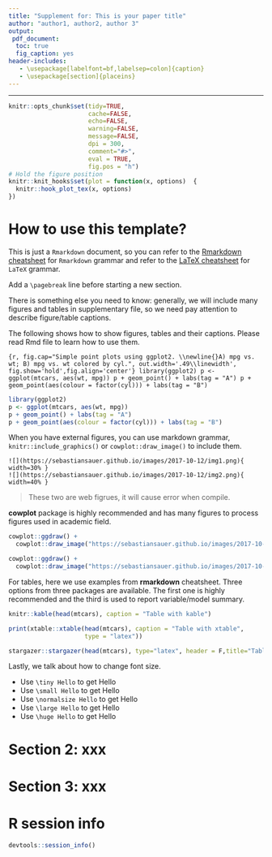 ```yaml
---
title: "Supplement for: This is your paper title"
author: "author1, author2, author 3"
output: 
 pdf_document:
  toc: true
  fig_caption: yes
header-includes:
   - \usepackage[labelfont=bf,labelsep=colon]{caption}
   - \usepackage[section]{placeins}
---
```

\renewcommand{\thefigure}{S\arabic{figure}}
\renewcommand{\thetable}{S\arabic{table}}
\captionsetup{width=0.75\linewidth}
---


```r
knitr::opts_chunk$set(tidy=TRUE, 
                      cache=FALSE,
                      echo=FALSE,
                      warning=FALSE,
                      message=FALSE,
                      dpi = 300,
                      comment="#>",
                      eval = TRUE, 
                      fig.pos = "h")
# Hold the figure position 
knitr::knit_hooks$set(plot = function(x, options)  {
  knitr::hook_plot_tex(x, options)
})
```

\pagebreak

# How to use this template?

This is just a `Rmarkdown` document, so you can refer to the [Rmarkdown cheatsheet](https://www.rstudio.com/wp-content/uploads/2016/03/rmarkdown-cheatsheet-2.0.pdf) 
for `Rmarkdown` grammar and refer to the [LaTeX cheatsheet](https://www.nyu.edu/projects/beber/files/Chang_LaTeX_sheet.pdf) for `LaTeX` grammar.

Add a `\pagebreak` line before starting a new section.

There is something else you need to know: generally, we will include many figures and tables
in supplementary file, so we need pay attention to describe figure/table captions.

The following shows how to show figures, tables and their captions. 
Please read Rmd file to learn how to use them.


```{r, fig.cap="Simple point plots using ggplot2. \\newline{}A) mpg vs. wt; B) mpg vs. wt colored by cyl.", out.width='.49\\linewidth', fig.show='hold',fig.align='center'}
library(ggplot2)
p <- ggplot(mtcars, aes(wt, mpg))
p + geom_point() + labs(tag = "A")
p + geom_point(aes(colour = factor(cyl))) + labs(tag = "B")
```


```r
library(ggplot2)
p <- ggplot(mtcars, aes(wt, mpg))
p + geom_point() + labs(tag = "A")
p + geom_point(aes(colour = factor(cyl))) + labs(tag = "B")
```

When you have external figures, you can use markdown grammar, `knitr::include_graphics()` or
`cowplot::draw_image()` to include them.

```
![](https://sebastiansauer.github.io/images/2017-10-12/img1.png){ width=30% }
![](https://sebastiansauer.github.io/images/2017-10-12/img2.png){ width=40% } 
```

> These two are web figrues, it will cause error when compile.

**cowplot** package is highly recommended and has many figures to process figures used
in academic field.

```r
cowplot::ggdraw() +
  cowplot::draw_image("https://sebastiansauer.github.io/images/2017-10-12/img1.png")

cowplot::ggdraw() +
  cowplot::draw_image("https://sebastiansauer.github.io/images/2017-10-12/img2.png")
```



\pagebreak

For tables, here we use examples from **rmarkdown** cheatsheet. Three options from three packages 
are available. The first one is highly recommended and the third is used to report variable/model summary.

```r
knitr::kable(head(mtcars), caption = "Table with kable")
```

```r
print(xtable::xtable(head(mtcars), caption = "Table with xtable",
                     type = "latex"))
```


\pagebreak

```r
stargazer::stargazer(head(mtcars), type="latex", header = F,title="Table with stargazer")
```


Lastly, we talk about how to change font size.

* Use `\tiny Hello` to get \tiny Hello \normalsize
* Use `\small Hello` to get \small Hello \normalsize
* Use `\normalsize Hello` to get \normalsize Hello \normalsize
* Use `\large Hello` to get \large Hello \normalsize
* Use `\huge Hello` to get \huge Hello \normalsize

\pagebreak


# Section 2: xxx

\pagebreak

# Section 3: xxx

\pagebreak

# R session info

```r
devtools::session_info()
```
